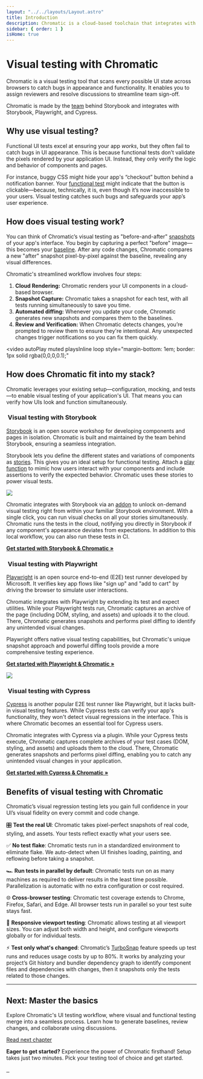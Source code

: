 ```yaml
---
layout: "../../layouts/Layout.astro"
title: Introduction
description: Chromatic is a cloud-based toolchain that integrates with Storybook, Playwright, and Cypress to help teams test and review UI components.
sidebar: { order: 1 }
isHome: true
---
```



# Visual testing with Chromatic

Chromatic is a visual testing tool that scans every possible UI state across browsers to catch bugs in appearance and functionality. It enables you to assign reviewers and resolve discussions to streamline team sign-off.

Chromatic is made by the [team](https://www.chromatic.com/company/about) behind Storybook and integrates with Storybook, Playwright, and Cypress.

<YouTubeCallout
  client:load
  id="zhrboql8UuU"
  summary="Watch a quick demo video of Chromatic's key features"
/>

## Why use visual testing?

Functional UI tests excel at ensuring your app _works_, but they often fail to catch bugs in UI appearance. This is because functional tests don’t validate the pixels rendered by your application UI. Instead, they only verify the logic and behavior of components and pages.

For instance, buggy CSS might hide your app's “checkout” button behind a notification banner. Your [functional test](https://www.chromatic.com/blog/functional-testing/) might indicate that the button is clickable—because, technically, it is, even though it’s now inaccessible to your users. Visual testing catches such bugs and safeguards your app’s user experience.

## How does visual testing work?

You can think of Chromatic’s visual testing as "before-and-after" [snapshots](/docs/snapshots) of your app's interface. You begin by capturing a perfect "before" image—this becomes your [baseline](/docs/branching-and-baselines#whats-a-baseline). After any code changes, Chromatic compares a new "after" snapshot pixel-by-pixel against the baseline, revealing any visual differences.

Chromatic's streamlined workflow involves four steps:

1. **Cloud Rendering:** Chromatic renders your UI components in a cloud-based browser.
2. **Snapshot Capture:** Chromatic takes a snapshot for each test, with all tests running simultaneously to save you time.
3. **Automated diffing:** Whenever you update your code, Chromatic generates new snapshots and compares them to the baselines.
4. **Review and Verification:** When Chromatic detects changes, you’re prompted to review them to ensure they're intentional. Any unexpected changes trigger notifications so you can fix them quickly.

<video
  autoPlay
  muted
  playsInline
  loop
  style="margin-bottom: 1em; border: 1px solid rgba(0,0,0,0.1);"
>
  <source src="/docs/assets/visual-test-hero.mp4" type="video/mp4" />
</video>

## How does Chromatic fit into my stack?

Chromatic leverages your existing setup—configuration, mocking, and tests—to enable visual testing of your application's UI. That means you can verify how UIs look and function simultaneously.

### <img src="/docs/assets/storybook.svg" class="inline-icon" alt="" /> Visual testing with Storybook

[Storybook](https://storybook.js.org) is an open source workshop for developing components and pages in isolation. Chromatic is built and maintained by the team behind Storybook, ensuring a seamless integration.

Storybook lets you define the different states and variations of components as [stories](https://storybook.js.org/docs/get-started/whats-a-story). This gives you an ideal setup for functional testing. Attach a [play function](https://storybook.js.org/docs/writing-stories/play-function) to mimic how users interact with your components and include assertions to verify the expected behavior. Chromatic uses these stories to power visual tests.

![](../../images/workflow-addon.png)

Chromatic integrates with Storybook via an [addon](https://www.chromatic.com/storybook) to unlock on-demand visual testing right from within your familiar Storybook environment. With a single click, you can run visual checks on all your stories simultaneously. Chromatic runs the tests in the cloud, notifying you directly in Storybook if any component's appearance deviates from expectations. In addition to this local workflow, you can also run these tests in CI.

[**Get started with Storybook & Chromatic »**](/docs/storybook/setup)

### <img src="/docs/assets/playwright.svg" class="inline-icon" alt="" /> Visual testing with Playwright

[Playwright](https://playwright.dev/) is an open source end-to-end (E2E) test runner developed by Microsoft. It verifies key app flows like "sign up" and "add to cart" by driving the browser to simulate user interactions.

Chromatic integrates with Playwright by extending its test and expect utilities. While your Playwright tests run, Chromatic captures an archive of the page (including DOM, styling, and assets) and uploads it to the cloud. There, Chromatic generates snapshots and performs pixel diffing to identify any unintended visual changes.

Playwright offers native visual testing capabilities, but Chromatic's unique snapshot approach and powerful diffing tools provide a more comprehensive testing experience.

[**Get started with Playwright & Chromatic »**](/docs/playwright/setup)

![](../../images/workflow-e2e-visual-test.png)

### <img src="/docs/assets/cypress.svg" class="inline-icon" alt="" /> Visual testing with Cypress

[Cypress](https://www.cypress.io/) is another popular E2E test runner like Playwright, but it lacks built-in visual testing features. While Cypress tests can verify your app's functionality, they won't detect visual regressions in the interface. This is where Chromatic becomes an essential tool for Cypress users.

Chromatic integrates with Cypress via a plugin. While your Cypress tests execute, Chromatic captures complete archives of your test cases (DOM, styling, and assets) and uploads them to the cloud. There, Chromatic generates snapshots and performs pixel diffing, enabling you to catch any unintended visual changes in your application.

[**Get started with Cypress & Chromatic »**](/docs/cypress/setup)

## Benefits of visual testing with Chromatic

Chromatic’s visual regression testing lets you gain full confidence in your UI’s visual fidelity on every commit and code change.

🎛️ **Test the real UI**: Chromatic takes pixel-perfect snapshots of real code, styling, and assets. Your tests reflect exactly what your users see.

✅ **No test flake**: Chromatic tests run in a standardized environment to eliminate flake. We auto-detect when UI finishes loading, painting, and reflowing before taking a snapshot.

🏎️ **Run tests in parallel by default**: Chromatic tests run on as many machines as required to deliver results in the least time possible. Parallelization is automatic with no extra configuration or cost required.

🌐 **Cross-browser testing**: Chromatic test coverage extends to Chrome, Firefox, Safari, and Edge. All browser tests run in parallel so your test suite stays fast.

📲 **Responsive viewport testing**: Chromatic allows testing at all viewport sizes. You can adjust both width and height, and configure viewports globally or for individual tests.

⚡ **Test only what's changed**: Chromatic’s [TurboSnap](https://www.chromatic.com/features/turbosnap) feature speeds up test runs and reduces usage costs by up to 80%. It works by analyzing your project’s Git history and bundler dependency graph to identify component files and dependencies with changes, then it snapshots only the tests related to those changes.

---

## Next: Master the basics

Explore Chromatic's UI testing workflow, where visual and functional testing merge into a seamless process. Learn how to generate baselines, review changes, and collaborate using discussions.

<a class="btn primary round" href="/docs/test">
  Read next chapter
</a>

**Eager to get started?** Experience the power of Chromatic firsthand! Setup takes just two minutes. Pick your testing tool of choice and get started.

<div class="btn-integration-group">
  <a class="btn-integration" href="/docs/storybook" title="Storybook">
    <img src="/docs/assets/storybook.svg" alt="" />
  </a>
  <a class="btn-integration" href="/docs/playwright" title="Playwright">
    <img src="/docs/assets/playwright.svg" alt="" />
  </a>
  <a class="btn-integration" href="/docs/cypress" title="Cypress">
    <img src="/docs/assets/cypress.svg" alt="" />
  </a>
</div>
